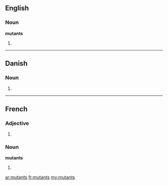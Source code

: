 ==English==

===Noun===
'''mutants''' {{p}}

# {{plural of|[[mutant#Noun|mutant]]}}

----

==Danish==

===Noun===
{{infl|da|noun form|g=c}}

# {{form of|genitive singular indefinite|mutant|lang=da}}
----
==French==

===Adjective===
{{infl|fr|adjective form}}

# {{form of|plural|mutant|lang=fr}}

===Noun===
'''mutants''' {{m|p}}

# {{plural of|[[mutant#French|mutant]]|lang=fr}}

[[ar:mutants]]
[[fr:mutants]]
[[my:mutants]]